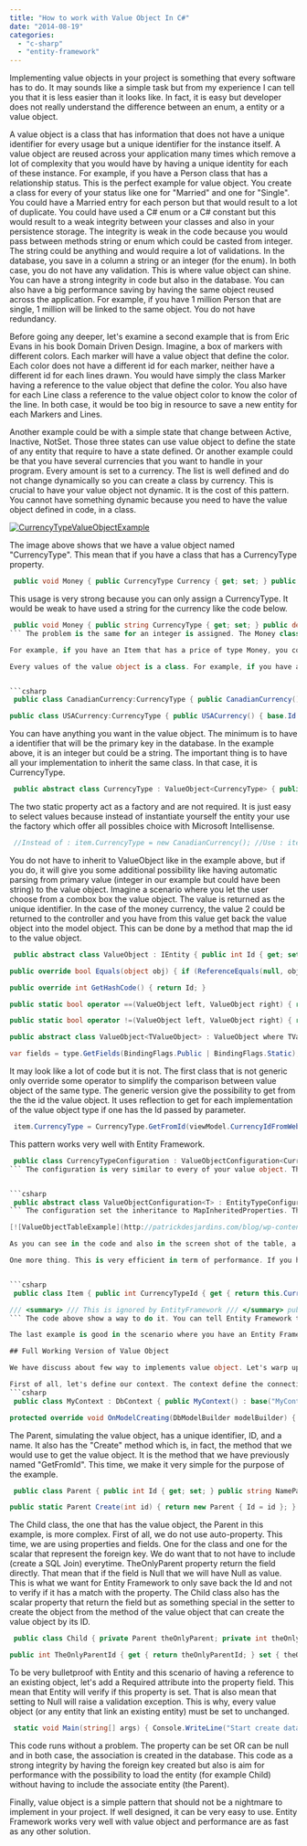 ```yaml
---
title: "How to work with Value Object In C#"
date: "2014-08-19"
categories: 
  - "c-sharp"
  - "entity-framework"
---
```


Implementing value objects in your project is something that every software has to do. It may sounds like a simple task but from my experience I can tell you that it is less easier than it looks like. In fact, it is easy but developer does not really understand the difference between an enum, a entity or a value object.

A value object is a class that has information that does not have a unique identifier for every usage but a unique identifier for the instance itself. A value object are reused across your application many times which remove a lot of complexity that you would have by having a unique identity for each of these instance. For example, if you have a Person class that has a relationship status. This is the perfect example for value object. You create a class for every of your status like one for "Married" and one for "Single". You could have a Married entry for each person but that would result to a lot of duplicate. You could have used a C# enum or a C# constant but this would result to a weak integrity between your classes and also in your persistence storage. The integrity is weak in the code because you would pass between methods string or enum which could be casted from integer. The string could be anything and would require a lot of validations. In the database, you save in a column a string or an integer (for the enum). In both case, you do not have any validation. This is where value object can shine. You can have a strong integrity in code but also in the database. You can also have a big performance saving by having the same object reused across the application. For example, if you have 1 million Person that are single, 1 million will be linked to the same object. You do not have redundancy.

Before going any deeper, let's examine a second example that is from Eric Evans in his book Domain Driven Design. Imagine, a box of markers with different colors. Each marker will have a value object that define the color. Each color does not have a different id for each marker, neither have a different id for each lines drawn. You would have simply the class Marker having a reference to the value object that define the color. You also have for each Line class a reference to the value object color to know the color of the line. In both case, it would be too big in resource to save a new entity for each Markers and Lines.

Another example could be with a simple state that change between Active, Inactive, NotSet. Those three states can use value object to define the state of any entity that require to have a state defined. Or another example could be that you have several currencies that you want to handle in your program. Every amount is set to a currency. The list is well defined and do not change dynamically so you can create a class by currency. This is crucial to have your value object not dynamic. It is the cost of this pattern. You cannot have something dynamic because you need to have the value object defined in code, in a class.

[![CurrencyTypeValueObjectExample](http://patrickdesjardins.com/blog/wp-content/uploads/2014/06/CurrencyTypeValueObjectExample-400x249.png)](http://patrickdesjardins.com/blog/how-to-work-with-value-object-in-c/currencytypevalueobjectexample)

The image above shows that we have a value object named "CurrencyType". This mean that if you have a class that has a CurrencyType property.


```csharp
 public void Money { public CurrencyType Currency { get; set; } public decimal Amount { get; set; } } 
```

This usage is very strong because you can only assign a CurrencyType. It would be weak to have used a string for the currency like the code below. 
```csharp
 public void Money { public string CurrencyType { get; set; } public decimal Amount { get; set; } } 
``` The problem is the same for an integer is assigned. The Money class could have used an enum but at the time of saving everything, the table would have the decimal value for the amount and an integer for the currency type. The problem is now at the database level where the integer could been altered and when loaded back in the software would cause instability. However, the value object could not be unstabilized because of the database integrity. Since every value object are reflected by a table with entries, those entries are referenced by a foreign key to the one that use the value object.

For example, if you have an Item that has a price of type Money, you could set the CurrencyType to USD. In the database, the table Item would have a column price and a column currency type. The currency type would have a foreign key to the table currency type.

Every values of the value object is a class. For example, if you have a Canadian currency and an American currency you need two classes.


```csharp
 public class CanadianCurrency:CurrencyType { public CanadianCurrency() { base.Id = 1; base.Name = "$CDN"; base.Culture = new CultureInfo(&quot;fr-CA&quot;); } }

public class USACurrency:CurrencyType { public USACurrency() { base.Id = 2; base.Name = "$USD"; base.Culture = new CultureInfo(&quot;en-US&quot;); } } 
```

You can have anything you want in the value object. The minimum is to have a identifier that will be the primary key in the database. In the example above, it is an integer but could be a string. The important thing is to have all your implementation to inherit the same class. In that case, it is CurrencyType.


```csharp
 public abstract class CurrencyType : ValueObject<CurrencyType> { public static readonly CurrencyType Canada = new CanadianCurrency(); public static readonly CurrencyType UnitedStatesOfAmerica = new USACurrency(); } 
```

The two static property act as a factory and are not required. It is just easy to select values because instead of instantiate yourself the entity your use the factory which offer all possibles choice with Microsoft Intellisense.


```csharp
 //Instead of : item.CurrencyType = new CanadianCurrency(); //Use : item.CurrencyType = CurrencyType.Canada; 
```

You do not have to inherit to ValueObject like in the example above, but if you do, it will give you some additional possibility like having automatic parsing from primary value (integer in our example but could have been string) to the value object. Imagine a scenario where you let the user choose from a combox box the value object. The value is returned as the unique identifier. In the case of the money currency, the value 2 could be returned to the controller and you have from this value get back the value object into the model object. This can be done by a method that map the id to the value object.


```csharp
 public abstract class ValueObject : IEntity { public int Id { get; set; } public string Name { get; set; }

public override bool Equals(object obj) { if (ReferenceEquals(null, obj)) { return false; } if (ReferenceEquals(this, obj)) { return true; } if (obj.GetType() != this.GetType()) { return false; } return Equals((ValueObject) obj); } protected bool Equals(ValueObject other) { return Id == other.Id; }

public override int GetHashCode() { return Id; }

public static bool operator ==(ValueObject left, ValueObject right) { return Equals(left, right); }

public static bool operator !=(ValueObject left, ValueObject right) { return !Equals(left, right); } }

public abstract class ValueObject<TValueObject> : ValueObject where TValueObject : IEntity { public static TValueObject GetFromId(int value) { Type type = typeof(TValueObject);

var fields = type.GetFields(BindingFlags.Public | BindingFlags.Static); foreach (var field in fields) { var fieldValue = (TValueObject) field.GetValue(null); if (fieldValue.Id == value) { return fieldValue; } } throw new KeyNotFoundException(string.Concat(value, "cannot be found in any static fields.")); } } 
```

It may look like a lot of code but it is not. The first class that is not generic only override some operator to simplify the comparison between value object of the same type. The generic version give the possibility to get from the the id the value object. It uses reflection to get for each implementation of the value object type if one has the Id passed by parameter.


```csharp
 item.CurrencyType = CurrencyType.GetFromId(viewModel.CurrencyIdFromWebForm); 
```

This pattern works very well with Entity Framework. 
```csharp
 public class CurrencyTypeConfiguration : ValueObjectConfiguration<CurrencyType> { public CurrencyTypeConfiguration() { } } 
``` The configuration is very similar to every of your value object. The trick is all in the inherited class, ValueObjectConfiguration that take the type in its generic parameter.


```csharp
 public abstract class ValueObjectConfiguration<T> : EntityTypeConfiguration<T> where T : ValueObject { protected ValueObjectConfiguration() { Map(a => a.MapInheritedProperties()); HasKey(p => p.Id); ToTable(typeof(T).Name, Constants.SchemaNames.ValueObject); } } 
``` The configuration set the inheritance to MapInheritedProperties. This create a single table with all classes. This mean that all value of your value object are in a single table named by the name of the generic class name. In our example, the table created by Entity Framework is named CurrencyType and has two entries. One with ID 1 and one with ID 2.

[![ValueObjectTableExample](http://patrickdesjardins.com/blog/wp-content/uploads/2014/06/ValueObjectTableExample-400x71.png)](http://patrickdesjardins.com/blog/how-to-work-with-value-object-in-c/valueobjecttableexample)

As you can see in the code and also in the screen shot of the table, a primary key is created. This ensure that you have a unique value object identifier but also that if you use the value object into another entity that this one is strongly referenced.

One more thing. This is very efficient in term of performance. If you have your Item, you do not need to load from the database the currency information. First, because you can have the Id directly from the entity that use the value object. This is because the foreign key is already in the table that use the value object. You only need to load if you have created a lot of data that is not stored in the class but since it is a value object all this information is already in the class. Second, because you can load the whole value object from the method we have defined in the ValueObject class. A trick is to never include/load the value object but to use the method to get back the whole object.


```csharp
 public class Item { public int CurrencyTypeId { get { return this.Currency.Id; } set { this.Currency = CurrencyType.GetFromId(value); } }

/// <summary> /// This is ignored by EntityFramework /// </summary> public CurrencyType Currency { get; set; } } 
``` The code above show a way to do it. You can tell Entity Framework to ignore property and use the CurrentyTypeId. This way, it load and save only the unique identifier and allows you to use the value object property in your business logic. As you can see, the setter of the currency type set the value object value from the GetFromId. The getter also does not link to a integer but to the currency value object. This guarantee us to use the simplest way to save value to entity (by having the foreign key in the class) and to have integrity in the value because it pass through GetFromId() method that thrown an exception if the value is not valid.

The last example is good in the scenario where you have an Entity Framework Complex Object. Complex Object cannot have a navigability association. But, if you have a normal entity, than the best is to have the foreign key in the database. If we also want to have the performance, this mean that we do not want to load the value object object with an Include (to avoid join). To be able to have performance and integrity the best is to have the entity use scalar property that hold the foreign key.

## Full Working Version of Value Object

We have discuss about few way to implements value object. Let's warp up everything in a small console application. This final version works for every situation. This mean that it works with required attribute, work by setting the property to null and having a scalar property to the value object, it also work without having to use Include statement to reduce the amount of join and finally, it can use Entity Framework when saving to avoid adding the value object but just referring to it.

First of all, let's define our context. The context define the connection string and remove everything in the configuration about lazy loading, detection and proxy. It also setup 2 entities. The first one is Parent and the second one is Child. A Child will have a reference to a Parent. The Child is referencing a Parent which simulate the "value object". 
```csharp
 public class MyContext : DbContext { public MyContext() : base("MyContextConnectionString") { base.Configuration.LazyLoadingEnabled = false; base.Configuration.AutoDetectChangesEnabled = false; base.Configuration.ProxyCreationEnabled = false; }

protected override void OnModelCreating(DbModelBuilder modelBuilder) { base.OnModelCreating(modelBuilder); modelBuilder.Entity<Parent>(); modelBuilder.Entity<Child>(); } } 
```

The Parent, simulating the value object, has a unique identifier, ID, and a name. It also has the "Create" method which is, in fact, the method that we would use to get the value object. It is the method that we have previously named "GetFromId". This time, we make it very simple for the purpose of the example.


```csharp
 public class Parent { public int Id { get; set; } public string NameParent { get; set; }

public static Parent Create(int id) { return new Parent { Id = id }; } } 
```

The Child class, the one that has the value object, the Parent in this example, is more complex. First of all, we do not use auto-property. This time, we are using properties and fields. One for the class and one for the scalar that represent the foreign key. We do want that to not have to include (create a SQL Join) everytime. TheOnlyParent property return the field directly. That mean that if the field is Null that we will have Null as value. This is what we want for Entity Framework to only save back the Id and not to verify if it has a match with the property. The Child class also has the scalar property that return the field but as something special in the setter to create the object from the method of the value object that can create the value object by its ID.


```csharp
 public class Child { private Parent theOnlyParent; private int theOnlyParentId; public int Id { get; set; } public string NameChild { get; set; } [Required] public Parent TheOnlyParent { get { return theOnlyParent; } set { theOnlyParent = value; if (value != null) TheOnlyParentId = value.Id; } }

public int TheOnlyParentId { get { return theOnlyParentId; } set { theOnlyParentId = value; theOnlyParent = Parent.Create(value); } } } 
```

To be very bulletproof with Entity and this scenario of having a reference to an existing object, let's add a Required attribute into the property field. This mean that Entity will verify if this property is set. That is also mean that setting to Null will raise a validation exception. This is why, every value object (or any entity that link an existing entity) must be set to unchanged.


```csharp
 static void Main(string[] args) { Console.WriteLine("Start create database"); Database.SetInitializer(new DropCreateDatabaseAlways<MyContext>()); Console.WriteLine("Start adding Parent"); var p1 = new Parent {NameParent = "Test Parent Name#1"}; int parentCreatedId; Console.WriteLine("Context"); using (var context = new MyContext()) { context.Set<Parent>().Add(p1); context.SaveChanges(); parentCreatedId = p1.Id; } Console.WriteLine("Start adding a child from a different context"); var c1 = new Child { NameChild= "Child #1" }; c1.TheOnlyParentId = parentCreatedId; c1.TheOnlyParent = new Parent {Id = parentCreatedId}; Console.WriteLine("Context"); using (var context = new MyContext()) { Console.WriteLine("\*Change State Child"); context.Entry(c1).State = EntityState.Added; Console.WriteLine("\*Change State Child->Parent Navigability Property"); context.Entry(c1.TheOnlyParent).State = EntityState.Unchanged; // We do not want to create but reuse Console.WriteLine("\*Save Changes"); context.SaveChanges(); } Console.WriteLine("End"); Console.ReadLine(); } 
```

This code runs without a problem. The property can be set OR can be null and in both case, the association is created in the database. This code as a strong integrity by having the foreign key created but also is aim for performance with the possibility to load the entity (for example Child) without having to include the associate entity (the Parent).

Finally, value object is a simple pattern that should not be a nightmare to implement in your project. If well designed, it can be very easy to use. Entity Framework works very well with value object and performance are as fast as any other solution.
